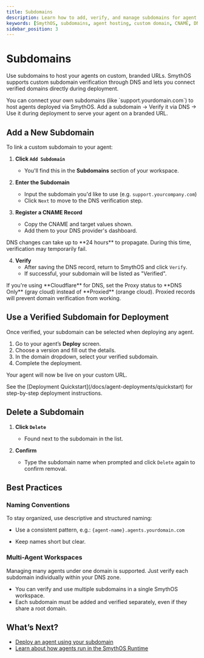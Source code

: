 ```yaml
---
title: Subdomains
description: Learn how to add, verify, and manage subdomains for agent deployments in SmythOS.
keywords: [SmythOS, subdomains, agent hosting, custom domain, CNAME, DNS verification, deployment]
sidebar_position: 3
---
```


# Subdomains

Use subdomains to host your agents on custom, branded URLs. SmythOS supports custom subdomain verification through DNS and lets you connect verified domains directly during deployment.

<InfoCallout title="TL;DR – Custom Domains in SmythOS">
You can connect your own subdomains (like `support.yourdomain.com`) to host agents deployed via SmythOS.  
Add a subdomain → Verify it via DNS → Use it during deployment to serve your agent on a branded URL.
</InfoCallout>


<Arcade src="https://demo.arcade.software/cmbVrrFyqmQPGI049spB?embed&embed_mobile=tab&embed_desktop=inline&show_copy_link=true" title="Subdomains | SmythOS" />

<Spacer size="md" />

## Add a New Subdomain

To link a custom subdomain to your agent:

1. **Click `Add Subdomain`**  
   - You'll find this in the **Subdomains** section of your workspace.

2. **Enter the Subdomain**  
   - Input the subdomain you'd like to use (e.g. `support.yourcompany.com`)  
   - Click `Next` to move to the DNS verification step.

3. **Register a CNAME Record**  
   - Copy the CNAME and target values shown.  
   - Add them to your DNS provider's dashboard.

<InfoCallout title="DNS Propagation Time">
DNS changes can take up to **24 hours** to propagate. During this time, verification may temporarily fail.
</InfoCallout>

4. **Verify**  
   - After saving the DNS record, return to SmythOS and click `Verify`.  
   - If successful, your subdomain will be listed as "Verified".

<WarningCallout title="Cloudflare Users">
If you're using **Cloudflare** for DNS, set the Proxy status to **DNS Only** (gray cloud) instead of **Proxied** (orange cloud).  
Proxied records will prevent domain verification from working.
</WarningCallout>

<Spacer size="md" />

## Use a Verified Subdomain for Deployment

Once verified, your subdomain can be selected when deploying any agent.

1. Go to your agent’s **Deploy** screen.  
2. Choose a version and fill out the details.  
3. In the domain dropdown, select your verified subdomain.  
4. Complete the deployment.

Your agent will now be live on your custom URL.

<InfoCallout title="Need Help Deploying?">
See the [Deployment Quickstart](/docs/agent-deployments/quickstart) for step-by-step deployment instructions.
</InfoCallout>

<Spacer size="md" />

## Delete a Subdomain

1. **Click `Delete`**  
   - Found next to the subdomain in the list.

2. **Confirm**  
   - Type the subdomain name when prompted and click `Delete` again to confirm removal.

<Spacer size="md" />

## Best Practices

### Naming Conventions

To stay organized, use descriptive and structured naming:

- Use a consistent pattern, e.g.:
 `{agent-name}.agents.yourdomain.com`

- Keep names short but clear.

### Multi-Agent Workspaces
<InfoCallout title="One DNS Zone, Many Subdomains">
Managing many agents under one domain is supported. Just verify each subdomain individually within your DNS zone.
</InfoCallout>

- You can verify and use multiple subdomains in a single SmythOS workspace.  
- Each subdomain must be added and verified separately, even if they share a root domain.

<Spacer size="md" />

## What’s Next?

- [Deploy an agent using your subdomain](/docs/agent-deployments/quickstart)  
- [Learn about how agents run in the SmythOS Runtime](/docs/agent-runtime/overview)  